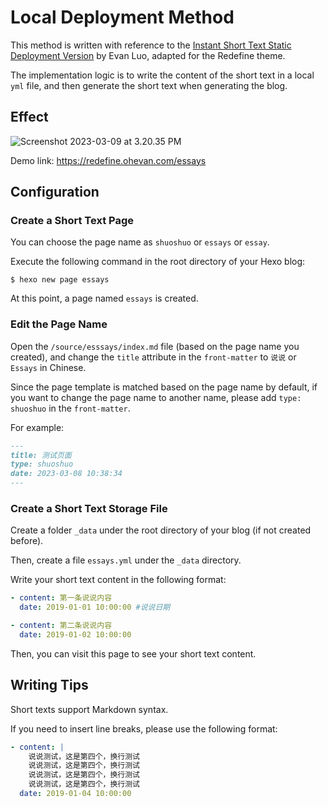 # Local Deployment Method

This method is written with reference to the [Instant Short Text Static Deployment Version](https://blog.zhheo.com/p/557c9e72.html) by Evan Luo, adapted for the Redefine theme.

The implementation logic is to write the content of the short text in a local `yml` file, and then generate the short text when generating the blog.

## Effect

![Screenshot 2023-03-09 at 3.20.35 PM](https://evan.beee.top/img/2023/03/09/75b146ba614c9cbc81c1ecf1b7e19ef3.png)

Demo link: https://redefine.ohevan.com/essays

## Configuration


<Steps>

### Create a Short Text Page

You can choose the page name as `shuoshuo` or `essays` or `essay`.

Execute the following command in the root directory of your Hexo blog:

```shell
$ hexo new page essays
```

At this point, a page named `essays` is created.

### Edit the Page Name

Open the `/source/esssays/index.md` file (based on the page name you created), and change the `title` attribute in the `front-matter` to `说说` or `Essays` in Chinese.

Since the page template is matched based on the page name by default, if you want to change the page name to another name, please add `type: shuoshuo` in the `front-matter`.

For example:

```markdown
---
title: 测试页面
type: shuoshuo
date: 2023-03-08 10:38:34
---
```

### Create a Short Text Storage File

Create a folder `_data` under the root directory of your blog (if not created before).

Then, create a file `essays.yml` under the `_data` directory.

Write your short text content in the following format:

```yaml
- content: 第一条说说内容
  date: 2019-01-01 10:00:00 #说说日期

- content: 第二条说说内容
  date: 2019-01-02 10:00:00
```

Then, you can visit this page to see your short text content.

</Steps>

## Writing Tips

Short texts support Markdown syntax.

If you need to insert line breaks, please use the following format:

```yaml
- content: |
    说说测试，这是第四个，换行测试
    说说测试，这是第四个，换行测试
    说说测试，这是第四个，换行测试
    说说测试，这是第四个，换行测试
  date: 2019-01-04 10:00:00
```
